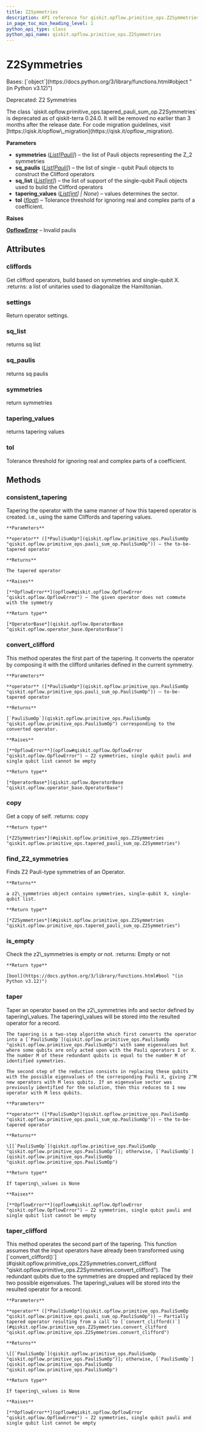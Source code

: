 ```yaml
---
title: Z2Symmetries
description: API reference for qiskit.opflow.primitive_ops.Z2Symmetries
in_page_toc_min_heading_level: 1
python_api_type: class
python_api_name: qiskit.opflow.primitive_ops.Z2Symmetries
---
```


# Z2Symmetries

<Class id="qiskit.opflow.primitive_ops.Z2Symmetries" isDedicatedPage={true} github="https://github.com/qiskit/qiskit/tree/stable/0.45/qiskit/opflow/primitive_ops/tapered_pauli_sum_op.py" signature="qiskit.opflow.primitive_ops.Z2Symmetries(symmetries, sq_paulis, sq_list, tapering_values=None, tol=1e-14)">
  Bases: [`object`](https://docs.python.org/3/library/functions.html#object "(in Python v3.12)")

  Deprecated: Z2 Symmetries

  <Admonition title="Deprecated since version 0.24.0" type="danger">
    The class `qiskit.opflow.primitive_ops.tapered_pauli_sum_op.Z2Symmetries` is deprecated as of qiskit-terra 0.24.0. It will be removed no earlier than 3 months after the release date. For code migration guidelines, visit [https://qisk.it/opflow\_migration](https://qisk.it/opflow_migration).
  </Admonition>

  **Parameters**

  *   **symmetries** ([*List*](https://docs.python.org/3/library/typing.html#typing.List "(in Python v3.12)")*\[*[*Pauli*](qiskit.quantum_info.Pauli "qiskit.quantum_info.operators.symplectic.pauli.Pauli")*]*) – the list of Pauli objects representing the Z\_2 symmetries
  *   **sq\_paulis** ([*List*](https://docs.python.org/3/library/typing.html#typing.List "(in Python v3.12)")*\[*[*Pauli*](qiskit.quantum_info.Pauli "qiskit.quantum_info.operators.symplectic.pauli.Pauli")*]*) – the list of single - qubit Pauli objects to construct the Clifford operators
  *   **sq\_list** ([*List*](https://docs.python.org/3/library/typing.html#typing.List "(in Python v3.12)")*\[*[*int*](https://docs.python.org/3/library/functions.html#int "(in Python v3.12)")*]*) – the list of support of the single-qubit Pauli objects used to build the Clifford operators
  *   **tapering\_values** ([*List*](https://docs.python.org/3/library/typing.html#typing.List "(in Python v3.12)")*\[*[*int*](https://docs.python.org/3/library/functions.html#int "(in Python v3.12)")*] | None*) – values determines the sector.
  *   **tol** ([*float*](https://docs.python.org/3/library/functions.html#float "(in Python v3.12)")) – Tolerance threshold for ignoring real and complex parts of a coefficient.

  **Raises**

  [**OpflowError**](opflow#qiskit.opflow.OpflowError "qiskit.opflow.OpflowError") – Invalid paulis

  ## Attributes

  ### cliffords

  <Attribute id="qiskit.opflow.primitive_ops.Z2Symmetries.cliffords">
    Get clifford operators, build based on symmetries and single-qubit X. :returns: a list of unitaries used to diagonalize the Hamiltonian.
  </Attribute>

  ### settings

  <Attribute id="qiskit.opflow.primitive_ops.Z2Symmetries.settings">
    Return operator settings.
  </Attribute>

  ### sq\_list

  <Attribute id="qiskit.opflow.primitive_ops.Z2Symmetries.sq_list">
    returns sq list
  </Attribute>

  ### sq\_paulis

  <Attribute id="qiskit.opflow.primitive_ops.Z2Symmetries.sq_paulis">
    returns sq paulis
  </Attribute>

  ### symmetries

  <Attribute id="qiskit.opflow.primitive_ops.Z2Symmetries.symmetries">
    return symmetries
  </Attribute>

  ### tapering\_values

  <Attribute id="qiskit.opflow.primitive_ops.Z2Symmetries.tapering_values">
    returns tapering values
  </Attribute>

  ### tol

  <Attribute id="qiskit.opflow.primitive_ops.Z2Symmetries.tol">
    Tolerance threshold for ignoring real and complex parts of a coefficient.
  </Attribute>

  ## Methods

  ### consistent\_tapering

  <Function id="qiskit.opflow.primitive_ops.Z2Symmetries.consistent_tapering" signature="consistent_tapering(operator)">
    Tapering the operator with the same manner of how this tapered operator is created. i.e., using the same Cliffords and tapering values.

    **Parameters**

    **operator** ([*PauliSumOp*](qiskit.opflow.primitive_ops.PauliSumOp "qiskit.opflow.primitive_ops.pauli_sum_op.PauliSumOp")) – the to-be-tapered operator

    **Returns**

    The tapered operator

    **Raises**

    [**OpflowError**](opflow#qiskit.opflow.OpflowError "qiskit.opflow.OpflowError") – The given operator does not commute with the symmetry

    **Return type**

    [*OperatorBase*](qiskit.opflow.OperatorBase "qiskit.opflow.operator_base.OperatorBase")
  </Function>

  ### convert\_clifford

  <Function id="qiskit.opflow.primitive_ops.Z2Symmetries.convert_clifford" signature="convert_clifford(operator)">
    This method operates the first part of the tapering. It converts the operator by composing it with the clifford unitaries defined in the current symmetry.

    **Parameters**

    **operator** ([*PauliSumOp*](qiskit.opflow.primitive_ops.PauliSumOp "qiskit.opflow.primitive_ops.pauli_sum_op.PauliSumOp")) – to-be-tapered operator

    **Returns**

    [`PauliSumOp`](qiskit.opflow.primitive_ops.PauliSumOp "qiskit.opflow.primitive_ops.PauliSumOp") corresponding to the converted operator.

    **Raises**

    [**OpflowError**](opflow#qiskit.opflow.OpflowError "qiskit.opflow.OpflowError") – Z2 symmetries, single qubit pauli and single qubit list cannot be empty

    **Return type**

    [*OperatorBase*](qiskit.opflow.OperatorBase "qiskit.opflow.operator_base.OperatorBase")
  </Function>

  ### copy

  <Function id="qiskit.opflow.primitive_ops.Z2Symmetries.copy" signature="copy()">
    Get a copy of self. :returns: copy

    **Return type**

    [*Z2Symmetries*](#qiskit.opflow.primitive_ops.Z2Symmetries "qiskit.opflow.primitive_ops.tapered_pauli_sum_op.Z2Symmetries")
  </Function>

  ### find\_Z2\_symmetries

  <Function id="qiskit.opflow.primitive_ops.Z2Symmetries.find_Z2_symmetries" signature="classmethod find_Z2_symmetries(operator)">
    Finds Z2 Pauli-type symmetries of an Operator.

    **Returns**

    a z2\_symmetries object contains symmetries, single-qubit X, single-qubit list.

    **Return type**

    [*Z2Symmetries*](#qiskit.opflow.primitive_ops.Z2Symmetries "qiskit.opflow.primitive_ops.tapered_pauli_sum_op.Z2Symmetries")
  </Function>

  ### is\_empty

  <Function id="qiskit.opflow.primitive_ops.Z2Symmetries.is_empty" signature="is_empty()">
    Check the z2\_symmetries is empty or not. :returns: Empty or not

    **Return type**

    [bool](https://docs.python.org/3/library/functions.html#bool "(in Python v3.12)")
  </Function>

  ### taper

  <Function id="qiskit.opflow.primitive_ops.Z2Symmetries.taper" signature="taper(operator)">
    Taper an operator based on the z2\_symmetries info and sector defined by tapering\_values. The tapering\_values will be stored into the resulted operator for a record.

    The tapering is a two-step algorithm which first converts the operator into a [`PauliSumOp`](qiskit.opflow.primitive_ops.PauliSumOp "qiskit.opflow.primitive_ops.PauliSumOp") with same eigenvalues but where some qubits are only acted upon with the Pauli operators I or X. The number M of these redundant qubits is equal to the number M of identified symmetries.

    The second step of the reduction consists in replacing these qubits with the possible eigenvalues of the corresponding Pauli X, giving 2^M new operators with M less qubits. If an eigenvalue sector was previously identified for the solution, then this reduces to 1 new operator with M less qubits.

    **Parameters**

    **operator** ([*PauliSumOp*](qiskit.opflow.primitive_ops.PauliSumOp "qiskit.opflow.primitive_ops.pauli_sum_op.PauliSumOp")) – the to-be-tapered operator

    **Returns**

    \[[`PauliSumOp`](qiskit.opflow.primitive_ops.PauliSumOp "qiskit.opflow.primitive_ops.PauliSumOp")]; otherwise, [`PauliSumOp`](qiskit.opflow.primitive_ops.PauliSumOp "qiskit.opflow.primitive_ops.PauliSumOp")

    **Return type**

    If tapering\_values is None

    **Raises**

    [**OpflowError**](opflow#qiskit.opflow.OpflowError "qiskit.opflow.OpflowError") – Z2 symmetries, single qubit pauli and single qubit list cannot be empty
  </Function>

  ### taper\_clifford

  <Function id="qiskit.opflow.primitive_ops.Z2Symmetries.taper_clifford" signature="taper_clifford(operator)">
    This method operates the second part of the tapering. This function assumes that the input operators have already been transformed using [`convert_clifford()`](#qiskit.opflow.primitive_ops.Z2Symmetries.convert_clifford "qiskit.opflow.primitive_ops.Z2Symmetries.convert_clifford"). The redundant qubits due to the symmetries are dropped and replaced by their two possible eigenvalues. The tapering\_values will be stored into the resulted operator for a record.

    **Parameters**

    **operator** ([*PauliSumOp*](qiskit.opflow.primitive_ops.PauliSumOp "qiskit.opflow.primitive_ops.pauli_sum_op.PauliSumOp")) – Partially tapered operator resulting from a call to [`convert_clifford()`](#qiskit.opflow.primitive_ops.Z2Symmetries.convert_clifford "qiskit.opflow.primitive_ops.Z2Symmetries.convert_clifford")

    **Returns**

    \[[`PauliSumOp`](qiskit.opflow.primitive_ops.PauliSumOp "qiskit.opflow.primitive_ops.PauliSumOp")]; otherwise, [`PauliSumOp`](qiskit.opflow.primitive_ops.PauliSumOp "qiskit.opflow.primitive_ops.PauliSumOp")

    **Return type**

    If tapering\_values is None

    **Raises**

    [**OpflowError**](opflow#qiskit.opflow.OpflowError "qiskit.opflow.OpflowError") – Z2 symmetries, single qubit pauli and single qubit list cannot be empty
  </Function>
</Class>

